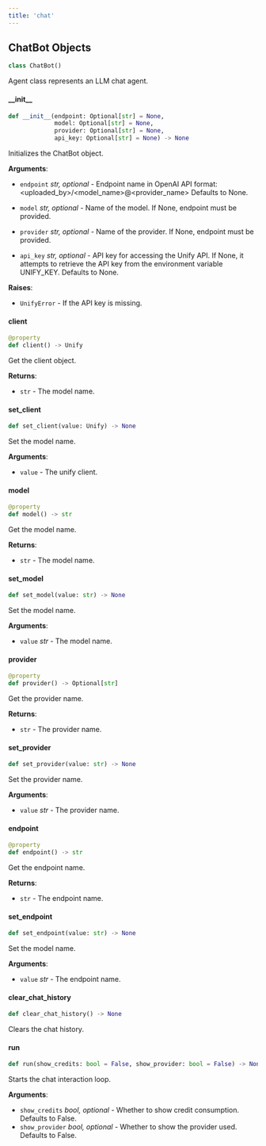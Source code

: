 ```yaml
---
title: 'chat'
---
```


<a id="chat.ChatBot"></a>

## ChatBot Objects

```python
class ChatBot()
```

Agent class represents an LLM chat agent.

<a id="chat.ChatBot.__init__"></a>

#### \_\_init\_\_

```python
def __init__(endpoint: Optional[str] = None,
             model: Optional[str] = None,
             provider: Optional[str] = None,
             api_key: Optional[str] = None) -> None
```

Initializes the ChatBot object.

**Arguments**:

- `endpoint` _str, optional_ - Endpoint name in OpenAI API format:
  \<uploaded_by\>/\<model_name\>@\<provider_name\>
  Defaults to None.
  
- `model` _str, optional_ - Name of the model. If None,
  endpoint must be provided.
  
- `provider` _str, optional_ - Name of the provider. If None,
  endpoint must be provided.
  
- `api_key` _str, optional_ - API key for accessing the Unify API.
  If None, it attempts to retrieve the API key from the
  environment variable UNIFY_KEY.
  Defaults to None.
  

**Raises**:

- `UnifyError` - If the API key is missing.

<a id="chat.ChatBot.client"></a>

#### client

```python
@property
def client() -> Unify
```

Get the client object.  

**Returns**:

- `str` - The model name.

<a id="chat.ChatBot.set_client"></a>

#### set\_client

```python
def set_client(value: Unify) -> None
```

Set the model name.  

**Arguments**:

- `value` - The unify client.

<a id="chat.ChatBot.model"></a>

#### model

```python
@property
def model() -> str
```

Get the model name.  

**Returns**:

- `str` - The model name.

<a id="chat.ChatBot.set_model"></a>

#### set\_model

```python
def set_model(value: str) -> None
```

Set the model name.  

**Arguments**:

- `value` _str_ - The model name.

<a id="chat.ChatBot.provider"></a>

#### provider

```python
@property
def provider() -> Optional[str]
```

Get the provider name.  

**Returns**:

- `str` - The provider name.

<a id="chat.ChatBot.set_provider"></a>

#### set\_provider

```python
def set_provider(value: str) -> None
```

Set the provider name.  

**Arguments**:

- `value` _str_ - The provider name.

<a id="chat.ChatBot.endpoint"></a>

#### endpoint

```python
@property
def endpoint() -> str
```

Get the endpoint name.  

**Returns**:

- `str` - The endpoint name.

<a id="chat.ChatBot.set_endpoint"></a>

#### set\_endpoint

```python
def set_endpoint(value: str) -> None
```

Set the model name.  

**Arguments**:

- `value` _str_ - The endpoint name.

<a id="chat.ChatBot.clear_chat_history"></a>

#### clear\_chat\_history

```python
def clear_chat_history() -> None
```

Clears the chat history.

<a id="chat.ChatBot.run"></a>

#### run

```python
def run(show_credits: bool = False, show_provider: bool = False) -> None
```

Starts the chat interaction loop.

**Arguments**:

- `show_credits` _bool, optional_ - Whether to show credit consumption.
  Defaults to False.
- `show_provider` _bool, optional_ - Whether to show the provider used.
  Defaults to False.

